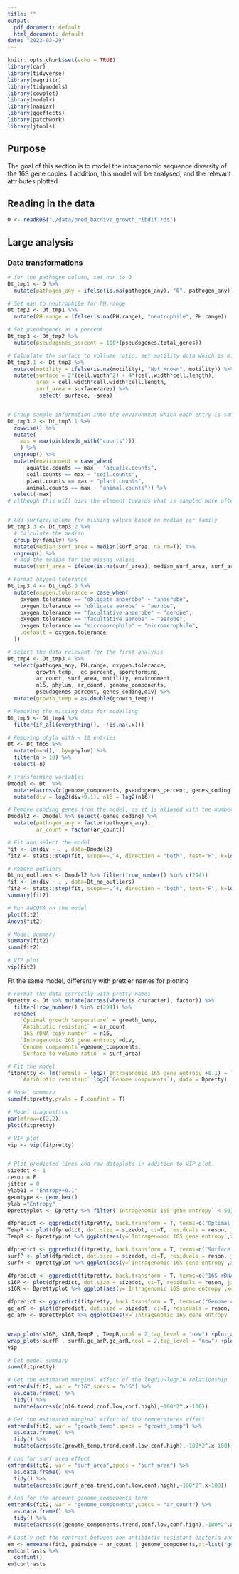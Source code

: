 ```yaml
---
title: ""
output:
  pdf_document: default
  html_document: default
date: "2023-03-29"
---
```


```r
knitr::opts_chunk$set(echo = TRUE)
library(car)
library(tidyverse)
library(magrittr)
library(tidymodels)
library(cowplot)
library(modelr)
library(naniar)
library(ggeffects)
library(patchwork)
library(jtools)
```
## Purpose

The goal of this section is to model the intragenomic sequence diversity of the 16S gene copies. 
I addition, this model will be analysed, and the relevant attributes plotted


## Reading in the data

```r
D <- readRDS("./data/pred_bacdive_growth_ribdif.rds")
```

## Large analysis
### Data transformations

```r
# for the pathogen column, set nan to 0
Dt_tmp1 <- D %>% 
  mutate(pathogen_any = ifelse(is.na(pathogen_any), "0", pathogen_any))

# Set nan to neutrophile for PH.range
Dt_tmp2 <- Dt_tmp1 %>% 
  mutate(PH.range = ifelse(is.na(PH.range), "neutrophile", PH.range))

# Set pseudogenes as a percent
Dt_tmp3 <- Dt_tmp2 %>% 
  mutate(pseudogenes_percent = 100*(pseudogenes/total_genes))

# Calculate the surface to vollume ratio, set motility data which is missing to "Not Known"
Dt_tmp3.1 <- Dt_tmp3 %>% 
  mutate(motility = ifelse(is.na(motility), "Not Known", motility)) %>% 
  mutate(surface = 2*(cell.width^2) + 4*(cell.width*cell.length),
         area = cell.width*cell.width*cell.length,
         surf_area = surface/area) %>% 
          select(-surface, -area)


# Group sample information into the environment which each entry is sampled from predominantly
Dt_tmp3.2 <- Dt_tmp3.1 %>% 
  rowwise() %>% 
  mutate(
    max = max(pick(ends_with("counts")))
    ) %>% 
  ungroup() %>% 
  mutate(environment = case_when(
      aquatic.counts == max ~ "aquatic.counts",
      soil.counts == max ~ "soil.counts",
      plant.counts == max ~ "plant.counts",
      animal.counts == max ~ "animal.counts")) %>% 
  select(-max)
# although this will bias the element towards what is sampled more often eg. animals :D


# Add surface/volume for missing values based on median per family
Dt_tmp3.3 <- Dt_tmp3.2 %>% 
  # Calculate the median
  group_by(family) %>% 
  mutate(median_surf_area = median(surf_area, na.rm=T)) %>% 
  ungroup() %>% 
  # Add the median for the missng values
  mutate(surf_area = ifelse(is.na(surf_area), median_surf_area, surf_area))

# Format oxygen tolerance
Dt_tmp3.4 <- Dt_tmp3.3 %>% 
  mutate(oxygen.tolerance = case_when(
    oxygen.tolerance == "obligate anaerobe" ~ "anaerobe",
    oxygen.tolerance == "obligate aerobe" ~ "aerobe",
    oxygen.tolerance == "facultative anaerobe" ~ "aerobe",
    oxygen.tolerance == "facultative aerobe" ~ "aerobe",
    oxygen.tolerance == "microaerophile" ~ "microaerophile",
    .default = oxygen.tolerance
  ))

# Select the data relevant for the first analysis
Dt_tmp4 <- Dt_tmp3.4 %>% 
  select(pathogen_any, PH.range, oxygen.tolerance, 
         growth_temp,  gc_percent, sporeforming,
         ar_count, surf_area, motility, environment,
         n16, phylum, ar_count, genome_components,
         pseudogenes_percent, genes_coding,div) %>% 
  mutate(growth_temp = as.double(growth_temp)) 


```

```r

# Removing the missing data for modelling
Dt_tmp5 <- Dt_tmp4 %>% 
  filter(if_all(everything(), ~!is.na(.x)))

# Removing phyla with < 10 entries
Dt <- Dt_tmp5 %>% 
  mutate(n=n(), .by=phylum) %>% 
  filter(n > 10) %>% 
  select(-n)


```



```r
# Transforming variables
Dmodel <- Dt  %>% 
  mutate(across(c(genome_components, pseudogenes_percent, genes_coding), log2)) %>% mutate(sporeforming = factor(sporeforming)) %>% 
  mutate(div = log2(div+0.1), n16 = log2(n16))

# Remove conding genes from the model, as it is aliased with the number of 16S genes
Dmodel2 <- Dmodel %>% select(-genes_coding) %>% 
  mutate(pathogen_any = factor(pathogen_any),
         ar_count = factor(ar_count))

# Fit and select the model
fit <- lm(div ~ . , data=Dmodel2)
fit2 <- stats::step(fit, scope=~.^4, direction = "both", test="F", k=log(nrow(Dt)))

# Remove outliers
Dt_no_outliers <- Dmodel2 %>% filter(!row_number() %in% c(294))
fit <- lm(div ~ . , data=Dt_no_outliers)
fit2 <- stats::step(fit, scope=~.^4, direction = "both", test="F", k=log(nrow(Dt)))
summary(fit2)

# Run ANCOVA on the model
plot(fit2)
Anova(fit2)

# Model summary
summary(fit2)
summ(fit2)

# VIP plot
vip(fit2)
```

Fit the same model, differently with prettier names for plotting
```r
# Format the data correctly with pretty names
Dpretty <- Dt %>% mutate(across(where(is.character), factor)) %>% 
  filter(!row_number() %in% c(294)) %>% 
  rename(
    `Optimal growth temperature` = growth_temp,
    `Antibiotic resistant` = ar_count,
    `16S rDNA copy number` = n16,
    `Intragenomic 16S gene entropy`=div,
    `Genome components`=genome_components,
    `Surface to volume ratio` = surf_area)

# Fit the model
fitpretty <- lm(formula = log2(`Intragenomic 16S gene entropy`+0.1) ~ `Optimal growth temperature` +`Antibiotic resistant` +`Surface to volume ratio` + log2(`16S rDNA copy number`) + log2(`Genome components`) + 
    `Antibiotic resistant`:log2(`Genome components`), data = Dpretty)

# Model summary
summ(fitpretty,pvals = F,confint = T)

# Model diagnostics
par(mfrow=c(2,2))
plot(fitpretty)

# VIP plot
vip <- vip(fitpretty)


# Plot predicted lines and raw dataplots in addition to VIP plot.
sizedot <- 1
reson = F
jitter = 0
ylab01 = "Entropy+0.1"
geomtype <- geom_hex()
ylab ="Entropy"
Dprettyplot <- Dpretty %>% filter(`Intragenomic 16S gene entropy` < 50)

dfpredict <- ggpredict(fitpretty, back.transform = T, terms=c("Optimal growth temperature [all]"))
TempP <- plot(dfpredict, dot.size = sizedot, ci=T, residuals = reson, jitter=jitter)  + ggtitle("")+ ylab(label = ylab01)
TempR <- Dprettyplot %>% ggplot(aes(y=`Intragenomic 16S gene entropy`,x=`Optimal growth temperature`)) + geomtype + ylab(label = ylab)

dfpredict <- ggpredict(fitpretty, back.transform = T, terms=c("Surface to volume ratio [all]"))
surfP <- plot(dfpredict, dot.size = sizedot, ci=T, residuals = reson, jitter=jitter)  + ggtitle("")+ ylab(label = ylab01)
surfR <- Dprettyplot %>% ggplot(aes(y=`Intragenomic 16S gene entropy`,x=`Surface to volume ratio`)) + geomtype+ ylab(label = ylab)

dfpredict <- ggpredict(fitpretty, back.transform = T, terms=c("16S rDNA copy number [all]"))
s16P <- plot(dfpredict, dot.size = sizedot, ci=T, residuals = reson, jitter=jitter)  + ggtitle("")+ ylab(label = ylab01)
s16R <- Dprettyplot %>% ggplot(aes(y=`Intragenomic 16S gene entropy`,x=`16S rDNA copy number`)) + geomtype+ ylab(label = ylab)

dfpredict <- ggpredict(fitpretty, back.transform = T, terms=c("Genome components [all]", "Antibiotic resistant"))
gc_arP <- plot(dfpredict, dot.size = sizedot, ci=T, residuals = reson, jitter=jitter)  + ggtitle("")+ ylab(label = ylab01)
gc_arR <- Dprettyplot %>% ggplot(aes(y=`Intragenomic 16S gene entropy`,x=`Genome components`, col=`Antibiotic resistant`)) + geom_point(size=0.5)+ ylab(label = ylab)


wrap_plots(s16P, s16R,TempP , TempR,ncol = 2,tag_level = "new") +plot_annotation(tag_levels = "A") 
wrap_plots(surfP , surfR,gc_arP,gc_arR,ncol = 2,tag_level = "new") +plot_annotation(tag_levels = "A") 
vip

```

```r
# Get model summary
summ(fitpretty)

```


```r
# Get the estimated marginal effect of the logdiv~logn16 relationship
emtrends(fit2, var = "n16",specs = "n16") %>% 
  as.data.frame() %>%
  tidy() %>% 
  mutate(across(c(n16.trend,conf.low,conf.high),~100*2^.x-100))

# Get the estimated marginal effect of the temperatures effect
emtrends(fit2, var = "growth_temp",specs = "growth_temp") %>% 
  as.data.frame() %>%
  tidy() %>% 
  mutate(across(c(growth_temp.trend,conf.low,conf.high),~100*2^.x-100))

# and for surf area effect
emtrends(fit2, var = "surf_area",specs = "surf_area") %>% 
  as.data.frame() %>%
  tidy() %>% 
  mutate(across(c(surf_area.trend,conf.low,conf.high),~100*2^.x-100))

# And for the arcount~genome_components term
emtrends(fit2, var = "genome_components",specs = "ar_count") %>% 
  as.data.frame() %>%
  tidy() %>% 
  mutate(across(c(genome_components.trend,conf.low,conf.high),~100*2^.x-100))
```


```r
# Lastly get the contrast between non antibiotic resistant bacteria and antibiotic resistant bacteria
em <- emmeans(fit2, pairwise ~ ar_count | genome_components,at=list("genome_components" = at))
em$contrasts %>% 
  confint() 
em$contrasts


```






















